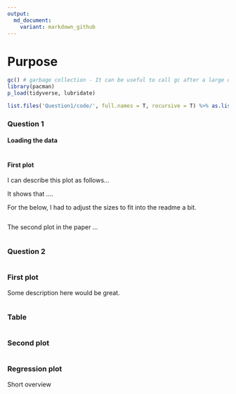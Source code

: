 ```yaml
---
output:
  md_document:
    variant: markdown_github
---
```


# Purpose




```r

gc() # garbage collection - It can be useful to call gc after a large object has been removed, as this may prompt R to return memory to the operating system.
library(pacman)
p_load(tidyverse, lubridate)

list.files('Question1/code/', full.names = T, recursive = T) %>% as.list() %>% walk(~source(.))

```

### Question 1

#### Loading the data

```r



```

#### First plot

I can describe this plot as follows...

It shows that ....

For the below, I had to adjust the sizes to fit into the readme a bit.

```r



```

The second plot in the paper ...

```r
 
```


### Question 2

```r

```



### First plot

Some description here would be great.

```r

```



### Table




```r

```



### Second plot

```r

```


### Regression plot

Short overview

```r

```